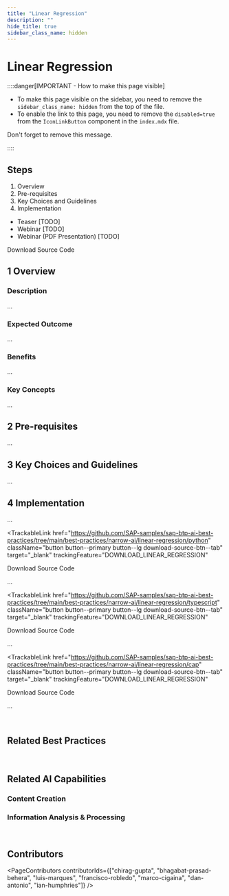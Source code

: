 ```yaml
---
title: "Linear Regression"
description: ""
hide_title: true
sidebar_class_name: hidden
---
```



<PageViewTracker />

<div className="hero-header">
  <h1>Linear Regression</h1>
</div>

::::danger[IMPORTANT - How to make this page visible]

- To make this page visible on the sidebar, you need to remove the <code>sidebar_class_name: hidden</code> from the top of the file.
- To enable the link to this page, you need to remove the <code>disabled=true</code> from the <code>IconLinkButton</code> component in the <code>index.mdx</code> file.

Don't forget to remove this message.

::::

<div className="section-with-background">
  <div className="row">
    <div className="col col--8">
      <h2>Steps</h2>
      <ol className="steps-list">
        <li>
          <Link to="#1-overview">Overview</Link>
        </li>
        <li>
          <Link to="#2-pre-requisites">Pre-requisites</Link>
        </li>
        <li>
          <Link to="#3-key-choices-and-guidelines">Key Choices and Guidelines</Link>
        </li>
        <li>
          <Link to="#4-implementation">Implementation</Link>
        </li>
      </ol>
    </div>
    <div className="col col--4">
      <ul className="resource-links">
        <li>
          <Link target="_blank" to={useBaseUrl("narrow-ai/linear-regression/videos/#TODO")}>
            <Icon name="video" />
            <span>Teaser [TODO]</span>
          </Link>
        </li>
        <LoginWall renderOnlyWhenLoggedIn={true}>
          <li>
            <Link target="_blank" to={useBaseUrl("narrow-ai/linear-regression/videos/#TODO")}>
              <Icon name="video" />
              <span>Webinar [TODO]</span>
            </Link>
          </li>
          <li>
            <Link target="_blank" to={useBaseUrl("narrow-ai/linear-regression/pdfs/#TODO")}>
              <Icon name="pdf-attachment" />
              <span>Webinar (PDF Presentation) [TODO]</span>
            </Link>
          </li>
        </LoginWall>
      </ul>
    </div>
  </div>
</div>

<LoginWall renderOnlyWhenLoggedIn={true}>
  <TrackableLink
    href="https://github.com/SAP-samples/sap-btp-ai-best-practices/tree/main/best-practices/narrow-ai/linear-regression"
    className="button button--primary button--lg download-source-btn"
    target="_blank"
    trackingFeature="DOWNLOAD_LINEAR_REGRESSION"
  >
    <span>Download Source Code</span>
  </TrackableLink>
</LoginWall>

## <span className="step-number">1</span> <span className="step-title">Overview</span>

### Description

...

### Expected Outcome

...

<LoginWall>

### Benefits

...

### Key Concepts

...

## <span className="step-number">2</span> <span className="step-title">Pre-requisites</span>

...

## <span className="step-number">3</span> <span className="step-title">Key Choices and Guidelines</span>

...

## <span className="step-number">4</span> <span className="step-title">Implementation</span>

...

<div className="tabs-with-background">
<Tabs groupId="language">
<TabItem value="python" label="Python" default>

<TrackableLink
  href="https://github.com/SAP-samples/sap-btp-ai-best-practices/tree/main/best-practices/narrow-ai/linear-regression/python"
  className="button button--primary button--lg download-source-btn--tab"
  target="_blank"
  trackingFeature="DOWNLOAD_LINEAR_REGRESSION"
>
  <span>Download Source Code</span>
</TrackableLink>

...

</TabItem>

<TabItem value="javascript-typescript" label="JavaScript/TypeScript">

<TrackableLink
  href="https://github.com/SAP-samples/sap-btp-ai-best-practices/tree/main/best-practices/narrow-ai/linear-regression/typescript"
  className="button button--primary button--lg download-source-btn--tab"
  target="_blank"
  trackingFeature="DOWNLOAD_LINEAR_REGRESSION"
>
  <span>Download Source Code</span>
</TrackableLink>

...

</TabItem>

<TabItem value="cap-app" label="CAP">

<TrackableLink
  href="https://github.com/SAP-samples/sap-btp-ai-best-practices/tree/main/best-practices/narrow-ai/linear-regression/cap"
  className="button button--primary button--lg download-source-btn--tab"
  target="_blank"
  trackingFeature="DOWNLOAD_LINEAR_REGRESSION"
>
  <span>Download Source Code</span>
</TrackableLink>

...

</TabItem>

</Tabs>
</div>

<br />

<div className="section-with-background blue">

## <span className="post-article-first-title">Related Best Practices</span>

<ul className="button-grid">
  <IconLinkButton href="/docs/technical-view/generative-ai/rag/vector-rag-query-pipeline" text="Vector-based RAG - Query Pipeline" />
</ul>

</div>

<br />

<div className="section-with-background purple">

## Related AI Capabilities

<h3>
  <Link to={useBaseUrl("/docs/functional-view/content-creation")}>Content Creation</Link>
</h3>

<ul className="button-grid">
  <IconLinkButton href="/docs/functional-view/content-creation/generate-text-specific-knowledge" text="Generate Text based on Proprietary, Specific Knowledge" />
</ul>

<h3>
  <Link to={useBaseUrl("/docs/functional-view/information-analysis-and-processing")}>Information Analysis & Processing</Link>
</h3>

<ul className="button-grid">
  <IconLinkButton href="/docs/functional-view/information-analysis-and-processing/qa-on-enterprise-knowledge-base" text="Question & Answers on Enterprise Knowledge Base" />
</ul>

</div>

<br />

<div className="section-with-background gradient-violet-blue">

## Contributors

<PageContributors contributorIds={["chirag-gupta", "bhagabat-prasad-behera", "luis-marques", "francisco-robledo", "marco-cigaina", "dan-antonio", "ian-humphries"]} />

</div>

</LoginWall>
